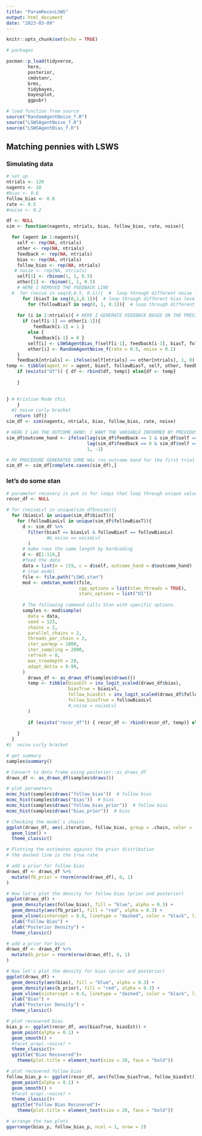 ```yaml
---
title: "ParamRecovLSWS"
output: html_document
date: "2023-03-09"
---
```


```r
knitr::opts_chunk$set(echo = TRUE)
```


```r
# packages

pacman::p_load(tidyverse,
        here,
        posterior,
        cmdstanr,
        brms, 
        tidybayes,
        bayesplot,
        ggpubr)

# load function from source
source("RandomAgentNoise_f.R")
source("LSWSAgentNoise_f.R")
source("LSWSAgentBias_f.R")

```


## Matching pennies with LSWS 


### Simulating data
```r
# set up
ntrials <- 120
nagents <- 10
#bias <- 0.6
follow_bias <- 0.8
rate <- 0.5
#noise <- 0.2

df <- NULL
sim <- function(nagents, ntrials, bias, follow_bias, rate, noise){

  for (agent in 1:nagents){
    self <- rep(NA, ntrials) 
    other <- rep(NA, ntrials) 
    feedback <- rep(NA, ntrials)
    bias <- rep(NA, ntrials)
    follow_bias <- rep(NA, ntrials)
   # noise <- rep(NA, ntrials)
    self[1] <- rbinom(1, 1, 0.5)
    other[1] <- rbinom(1, 1, 0.5)
    # HERE I REMOVED THE FEEDBACK LINE
  #  for (noise in seq(0,0.5, 0.1)){  #  loop through different noise levels
      for (biasT in seq(0,1,0.1)){  # loop through different bias levels
        for (followBiasT in seq(0, 1, 0.1)){  # loop through different follow bias levels
      
    for (i in 2:ntrials){ # HERE I GENERATE FEEDBACK BASED ON THE PREVIOUS TRIAL TO INFORM THE CURRENT TRIAL
      if (self[i-1] == other[i-1]){ 
          feedback[i-1] = 1 } 
        else {
          feedback[i-1] = 0 } 
        self[i] <- LSWSAgentBias_f(self[i-1], feedback[i-1], biasT, followBiasT) # HERE I USE PREVIOUS CHOICE AND PREV FEEDBACK TO GENERATE CURRENT CHOICE
        other[i] <- RandomAgentNoise_f(rate = 0.5, noise = 0.1) 
    }
    feedback[ntrials] <- ifelse(self[ntrials] == other[ntrials], 1, 0) # HERE I GENERATE FEEDBACK FOR THE LAST TRIAL, TO AVOID LOSING THAT ROW LATER
temp <- tibble(agent_nr = agent, biasT, followBiasT, self, other, feedback, trial = seq(ntrials)) # HERE I SAVE ALSO OTHER; TO BETTER UNDERSTAND WHAT THE AGENT IS DOING (noise is removed)
    if (exists("df")) { df <- rbind(df, temp)} else{df <- temp} 
    
    }
 

} # Kristian Made this
    }
  #} noise curly bracket  
   return (df)}
sim_df <- sim(nagents, ntrials, bias, follow_bias, rate, noise)

# HERE I LAG THE OUTCOME_HAND: I WANT THE VARIABLE INFORMED BY PREVIOUS CHOICE AND FEEDBACK TO APPEAR IN THE CURRENT TRIAL
sim_df$outcome_hand <- ifelse(lag(sim_df$feedback == 1 & sim_df$self == 0,1) | 
                              lag(sim_df$feedback == 0 & sim_df$self == 1,1) , 
                              1, -1)

# MY PROCEDURE GENERATED SOME NAs (no outcome hand for the first trial in each agent), I REMOVE THOSE ROWS 
sim_df <- sim_df[complete.cases(sim_df),]
```

### let's do some stan
```r
# parameter recovery is put in for loops that loop through unique values for our parameters
recor_df <- NULL

# for (noiseLvl in unique(sim_df$noise)){
  for (biasLvl in unique(sim_df$biasT)){
    for (followBiasLvl in unique(sim_df$followBiasT)){
      d <- sim_df %>% 
        filter(biasT == biasLvl & followBiasT == followBiasLvl 
               #& noise == noiseLvl
        )
      # make rows the same length by hardcoding
      d <- d[1:119,]
      #feed the data 
      data = list(n = 119, c = d$self, outcome_hand = d$outcome_hand)
      # stan model
      file <- file.path("LSWS.stan")
      mod <- cmdstan_model(file, 
                           cpp_options = list(stan_threads = TRUE),
                           stanc_options = list("O1"))
      
      # The following command calls Stan with specific options.
      samples <- mod$sample(
        data = data,
        seed = 123,
        chains = 2,
        parallel_chains = 2,
        threads_per_chain = 2,
        iter_warmup = 1000,
        iter_sampling = 2000,
        refresh = 0,
        max_treedepth = 20,
        adapt_delta = 0.99,
      )
        draws_df <- as_draws_df(samples$draws()) 
        temp <- tibble(biasEst = inv_logit_scaled(draws_df$bias),
                       biasTrue = biasLvl,
                       follow_biasEst = inv_logit_scaled(draws_df$follow_bias),
                       follow_biasTrue = followBiasLvl
                       #,noise = noiseLvl
        )
        
        if (exists("recor_df")) { recor_df <- rbind(recor_df, temp)} else{recor_df <- temp} 
    
    }
  }
#}  noise curly bracket
```


```r
# get summary
samples$summary()

# Convert to data frame using posterior::as_draws_df
draws_df <- as_draws_df(samples$draws())

# plot parameters
mcmc_hist(samples$draws("follow_bias"))  # follow bias
mcmc_hist(samples$draws("bias"))  # bias
mcmc_hist(samples$draws("follow_bias_prior"))  # follow bias
mcmc_hist(samples$draws("bias_prior"))  # bias

```

```r
# Checking the model's chains
ggplot(draws_df, aes(.iteration, follow_bias, group = .chain, color = .chain)) +
  geom_line() +
  theme_classic()

# Plotting the estimates against the prior distribution
# the dashed line is the true rate

# add a prior for follow bias
draws_df <- draws_df %>% 
  mutate(fb_prior = rnorm(nrow(draws_df), 0, 1)
)

# Now let's plot the density for follow bias (prior and posterior)
ggplot(draws_df) +
  geom_density(aes(follow_bias), fill = "blue", alpha = 0.3) +
  geom_density(aes(fb_prior), fill = "red", alpha = 0.3) +
  geom_vline(xintercept = 0.8, linetype = "dashed", color = "black", linewidth = 1.5) +
  xlab("Follow Bias") +
  ylab("Posterior Density") +
  theme_classic()
```

```r
# add a prior for bias 
draws_df <- draws_df %>% 
  mutate(b_prior = rnorm(nrow(draws_df), 0, 1)
)

# Now let's plot the density for bias (prior and posterior)
ggplot(draws_df) +
  geom_density(aes(bias), fill = "blue", alpha = 0.3) +
  geom_density(aes(b_prior), fill = "red", alpha = 0.3) +
  geom_vline(xintercept = 0.6, linetype = "dashed", color = "black", linewidth = 1.5) +
  xlab("Bias") +
  ylab("Posterior Density") +
  theme_classic()
```

```r
# plot recovered bias
bias_p <- ggplot(recor_df, aes(biasTrue, biasEst)) +
  geom_point(alpha = 0.1) +
  geom_smooth() +
  #facet_wrap(.~noise) +
  theme_classic()+
  ggtitle("Bias Recovered")+
    theme(plot.title = element_text(size = 20, face = "bold"))

# plot recovered follow bias
follow_bias_p <- ggplot(recor_df, aes(follow_biasTrue, follow_biasEst)) +
  geom_point(alpha = 0.1) +
  geom_smooth() +
  #facet_wrap(.~noise) +
  theme_classic()+
  ggtitle("Follow Bias Recovered")+
    theme(plot.title = element_text(size = 20, face = "bold"))

# arrange the two plots
ggarrange(bias_p, follow_bias_p, ncol = 1, nrow = 2)

```

